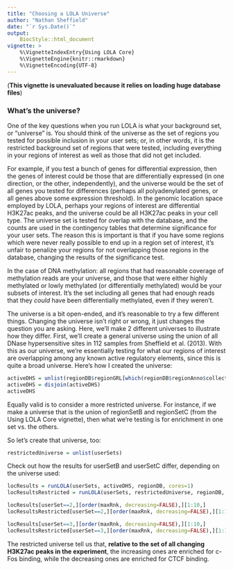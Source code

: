 ```yaml
---
title: "Choosing a LOLA Universe"
author: "Nathan Sheffield"
date: "`r Sys.Date()`"
output:
	BiocStyle::html_document
vignette: >
    %\VignetteIndexEntry{Using LOLA Core}
    %\VignetteEngine{knitr::rmarkdown}
    %\VignetteEncoding{UTF-8}
---
```


(__This vignette is unevaluated because it relies on loading huge database files__)


### What's the universe?

One of the key questions when you run LOLA is what your background set, or "universe" is. You should think of the universe as the set of regions you tested for possible inclusion in your user sets; or, in other words, it is the restricted background set of regions that were tested, including everything in your regions of interest as well as those that did not get included.

For example, if you test a bunch of genes for differential expression, then the genes of interest could be those that are differentially expressed (in one direction, or the other, independently), and the universe would be the set of all genes you tested for differences (perhaps all polyadenylated genes, or all genes above some expression threshold). In the genomic location space employed by LOLA, perhaps your regions of interest are differential H3K27ac peaks, and the universe could be all H3K27ac peaks in your cell type. The universe set is tested for overlap with the database, and the counts are used in the contingency tables that determine significance for your user sets. The reason this is important is that if you have some regions which were never really possible to end up in a region set of interest, it's unfair to penalize your regions for not overlapping those regions in the database, changing the results of the significance test.

In the case of DNA methylation: all regions that had reasonable coverage of methylation reads are your universe, and those that were either highly methylated or lowly methylated (or differentially methylated) would be your subsets of interest. It's the set including all genes that had enough reads that they *could* have been differentially methylated, even if they weren't.

The universe is a bit open-ended, and it's reasonable to try a few different things. Changing the universe isn't right or wrong, it just changes the question you are asking. Here, we'll make 2 different universes to illustrate how they differ. First, we'll create a general universe using the union of all DNase hypersensitive sites in 112 samples from Sheffield et al. (2013). With this as our universe, we're essentially testing for what our regions of interest are overlapping among any known active regulatory elements, since this is quite a broad universe. Here's how I created the universe:

```r
activeDHS = unlist(regionDB$regionGRL[which(regionDB$regionAnno$collection == "sheffield_dnase")])
activeDHS = disjoin(activeDHS)
activeDHS
```

Equally valid is to consider a more restricted universe. For instance, if we make a universe that is the union of regionSetB and regionSetC (from the Using LOLA Core vignette), then what we're testing is for enrichment in one set vs. the others.

So let's create that universe, too:
```r
restrictedUniverse = unlist(userSets)
```

Check out how the results for userSetB and userSetC differ, depending on the universe used:

```r
locResults = runLOLA(userSets, activeDHS, regionDB, cores=1)
locResultsRestricted = runLOLA(userSets, restrictedUniverse, regionDB, cores=1)
```

```r
locResults[userSet==2,][order(maxRnk, decreasing=FALSE),][1:10,]
locResultsRestricted[userSet==2,][order(maxRnk, decreasing=FALSE),][1:10,]

locResults[userSet==3,][order(maxRnk, decreasing=FALSE),][1:10,]
locResultsRestricted[userSet==3,][order(maxRnk, decreasing=FALSE),][1:10,]
```

The restricted universe tell us that, __relative to the set of all changing H3K27ac peaks in the experiment__, the increasing ones are enriched for c-Fos binding, while the decreasing ones are enriched for CTCF binding.

